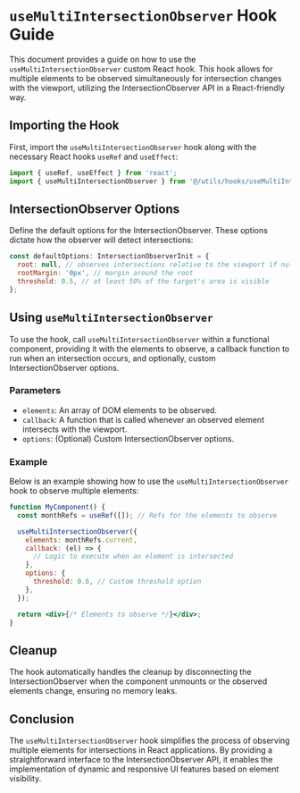 # `useMultiIntersectionObserver` Hook Guide

This document provides a guide on how to use the `useMultiIntersectionObserver` custom React hook. This hook allows for multiple elements to be observed simultaneously for intersection changes with the viewport, utilizing the IntersectionObserver API in a React-friendly way.

## Importing the Hook

First, import the `useMultiIntersectionObserver` hook along with the necessary React hooks `useRef` and `useEffect`:

```jsx
import { useRef, useEffect } from 'react';
import { useMultiIntersectionObserver } from '@/utils/hooks/useMultiIntersectionObserver/TuseMultiIntersectionObserver.model';
```

## IntersectionObserver Options

Define the default options for the IntersectionObserver. These options dictate how the observer will detect intersections:

```jsx
const defaultOptions: IntersectionObserverInit = {
  root: null, // observes intersections relative to the viewport if null
  rootMargin: '0px', // margin around the root
  threshold: 0.5, // at least 50% of the target's area is visible
};
```

## Using `useMultiIntersectionObserver`

To use the hook, call `useMultiIntersectionObserver` within a functional component, providing it with the elements to observe, a callback function to run when an intersection occurs, and optionally, custom IntersectionObserver options.

### Parameters

- `elements`: An array of DOM elements to be observed.
- `callback`: A function that is called whenever an observed element intersects with the viewport.
- `options`: (Optional) Custom IntersectionObserver options.

### Example

Below is an example showing how to use the `useMultiIntersectionObserver` hook to observe multiple elements:

```jsx
function MyComponent() {
  const monthRefs = useRef([]); // Refs for the elements to observe

  useMultiIntersectionObserver({
    elements: monthRefs.current,
    callback: (el) => {
      // Logic to execute when an element is intersected
    },
    options: {
      threshold: 0.6, // Custom threshold option
    },
  });

  return <div>{/* Elements to observe */}</div>;
}
```

## Cleanup

The hook automatically handles the cleanup by disconnecting the IntersectionObserver when the component unmounts or the observed elements change, ensuring no memory leaks.

## Conclusion

The `useMultiIntersectionObserver` hook simplifies the process of observing multiple elements for intersections in React applications. By providing a straightforward interface to the IntersectionObserver API, it enables the implementation of dynamic and responsive UI features based on element visibility.
